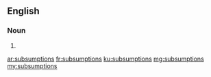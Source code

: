==English==

===Noun===
{{head|en|plural}}

# {{plural of|subsumption|lang=en|nocat=1}}

[[ar:subsumptions]]
[[fr:subsumptions]]
[[ku:subsumptions]]
[[mg:subsumptions]]
[[my:subsumptions]]
